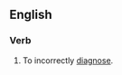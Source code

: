 ==English==
===Verb===
{{en-verb|misdiagnoses|misdiagnosing|misdiagnosed|misdiagnosed}}

#To incorrectly [[diagnose]].